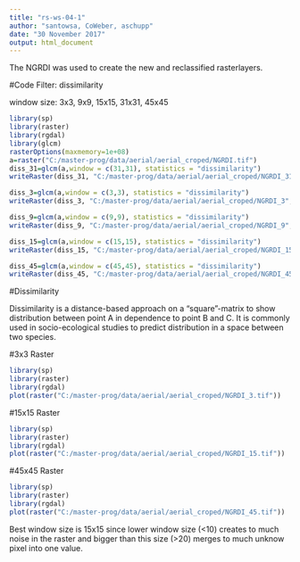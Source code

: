 ```yaml
---
title: "rs-ws-04-1"
author: "santowsa, CoWeber, aschupp"
date: "30 November 2017"
output: html_document
---
```


The NGRDI was used to create the new and reclassified rasterlayers. 

#Code
Filter: dissimilarity

window size: 3x3, 9x9, 15x15, 31x31, 45x45
```r
library(sp)
library(raster)
library(rgdal)
library(glcm)
rasterOptions(maxmemory=1e+08)
a=raster("C:/master-prog/data/aerial/aerial_croped/NGRDI.tif")
diss_31=glcm(a,window = c(31,31), statistics = "dissimilarity")
writeRaster(diss_31, "C:/master-prog/data/aerial/aerial_croped/NGRDI_31", format="GTiff")

diss_3=glcm(a,window = c(3,3), statistics = "dissimilarity")
writeRaster(diss_3, "C:/master-prog/data/aerial/aerial_croped/NGRDI_3", format="GTiff")

diss_9=glcm(a,window = c(9,9), statistics = "dissimilarity")
writeRaster(diss_9, "C:/master-prog/data/aerial/aerial_croped/NGRDI_9", format="GTiff")

diss_15=glcm(a,window = c(15,15), statistics = "dissimilarity")
writeRaster(diss_15, "C:/master-prog/data/aerial/aerial_croped/NGRDI_15", format="GTiff")

diss_45=glcm(a,window = c(45,45), statistics = "dissimilarity")
writeRaster(diss_45, "C:/master-prog/data/aerial/aerial_croped/NGRDI_45", format="GTiff")
```

#Dissimilarity

Dissimilarity is a distance-based approach on a "square"-matrix to show distribution between point A in dependence to point B and C. It is commonly used in socio-ecological studies to predict distribution in a space between two species.

#3x3 Raster
```r
library(sp)
library(raster)
library(rgdal)
plot(raster("C:/master-prog/data/aerial/aerial_croped/NGRDI_3.tif"))
```

#15x15 Raster
```r
library(sp)
library(raster)
library(rgdal)
plot(raster("C:/master-prog/data/aerial/aerial_croped/NGRDI_15.tif"))
```

#45x45 Raster
```r
library(sp)
library(raster)
library(rgdal)
plot(raster("C:/master-prog/data/aerial/aerial_croped/NGRDI_45.tif"))
```

Best window size is 15x15 since lower window size (<10) creates to much noise in the raster and bigger than this size (>20) merges to much unknow pixel into one value. 